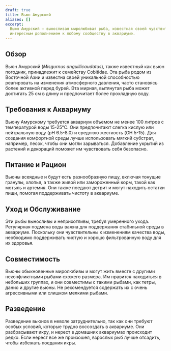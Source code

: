 ```yaml
---
draft: true
title: Вьюн Амурский
aliases: []
excerpt:
  Вьюн Амурский — выносливая миролюбивая рыба, известная своей чувствительностью к изменениям погоды, что делает её
  интересным дополнением к любому сообществу в аквариуме.
---
```


## Обзор

Вьюн Амурский (_Misgurnus anguillicaudatus_), также известный как вьюн погодник, принадлежит к семейству Cobitidae. Эта
рыба родом из Восточной Азии и известна своей уникальной способностью реагировать на изменения атмосферного давления,
часто становясь более активной перед бурей. Эта мирная, вытянутая рыба может достигать 25 см в длину и предпочитает
более прохладную воду.

## Требования к Аквариуму

Вьюну Амурскому требуется аквариум объемом не менее 100 литров с температурой воды 15-25°C. Они предпочитают слегка
кислую или нейтральную воду (pH 6.5-8.0) и среднюю жесткость (GH 5-15). Для создания комфортной среды лучше использовать
мягкий субстрат, например, песок, чтобы они могли зарываться. Добавление укрытий из растений и декораций поможет им
чувствовать себя безопасно.

## Питание и Рацион

Вьюны всеядные и будут есть разнообразную пищу, включая тонущие гранулы, хлопья, а также живой или замороженный корм,
такой как мотыль и артемия. Они также поедают детрит и могут находить остатки пищи, помогая поддерживать чистоту в
аквариуме.

## Уход и Обслуживание

Эти рыбы выносливы и неприхотливы, требуя умеренного ухода. Регулярная подмена воды важна для поддержания стабильной
среды в аквариуме. Поскольку они чувствительны к изменениям качества воды, необходимо поддерживать чистую и хорошо
фильтрованную воду для их здоровья.

## Совместимость

Вьюны обыкновенные миролюбивы и могут жить вместе с другими неконфликтными рыбами схожего размера. Им нравится
находиться в небольших группах, и они совместимы с такими рыбами, как тетры, данио и другие вьюны. Не рекомендуется
содержать их с очень агрессивными или слишком мелкими рыбами.

## Разведение

Разведение вьюнов в неволе затруднительно, так как они требуют особых условий, которые трудно воссоздать в аквариуме.
Они разбрасывают икру, и нерест в домашних аквариумах происходит редко. Если нерест все же произошел, взрослых рыб лучше
отсадить, чтобы избежать поедания икры.
